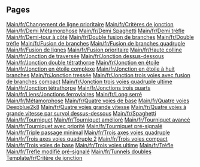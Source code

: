 
== Pages ==
[[Main/fr/Changement de ligne prioritaire]]
[[Main/fr/Critères de jonction]]
[[Main/fr/Demi Métamorphose]]
[[Main/fr/Demi Spaghetti]]
[[Main/fr/Demi trèfle]]
[[Main/fr/Demi-tour à côté]]
[[Main/fr/Double fusion de branches]]
[[Main/fr/Double trèfle]]
[[Main/fr/Fusion de branches]]
[[Main/fr/Fusion de branches quadruple]]
[[Main/fr/Fusion de lignes]]
[[Main/fr/Fusion prioritaire]]
[[Main/fr/Haute colline]]
[[Main/fr/Jonction de traversée]]
[[Main/fr/Jonction dessus-dessous]]
[[Main/fr/Jonction double tétrathorpe]]
[[Main/fr/Jonction en étoile]]
[[Main/fr/Jonction en étoile complexe]]
[[Main/fr/Jonction en étoile à huit branches]]
[[Main/fr/Jonction tressée]]
[[Main/fr/Jonction trois voies avec fusion de branches compact]]
[[Main/fr/Jonction trois voies quadruple ultime]]
[[Main/fr/Jonction tétrathorpe]]
[[Main/fr/Jonctions trois quarts]]
[[Main/fr/Liens/Jonctions ferroviaires]]
[[Main/fr/Long serré]]
[[Main/fr/Métamorphose]]
[[Main/fr/Quatre voies de base]]
[[Main/fr/Quatre voies Deepblue2k8]]
[[Main/fr/Quatre voies grande vitesse]]
[[Main/fr/Quatre voies à grande vitesse par survol dessus-dessous]]
[[Main/fr/Spaghetti]]
[[Main/fr/Tourniquet]]
[[Main/fr/Tourniquet amélioré]]
[[Main/fr/Tourniquet avancé]]
[[Main/fr/Tourniquet avec priorité]]
[[Main/fr/Tourniquet pré-signalé]]
[[Main/fr/Triple passage minimal]]
[[Main/fr/Trois axes voies quadruple]]
[[Main/fr/Trois axes voies quadruple 2]]
[[Main/fr/Trois voies compact]]
[[Main/fr/Trois voies de base]]
[[Main/fr/Trois voies ultime]]
[[Main/fr/Trèfle]]
[[Main/fr/Trèfle modifié pré-signalé]]
[[Main/fr/Tunnels doubles]]
[[Template/fr/Critère de jonction]]
